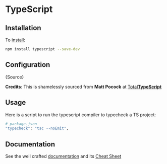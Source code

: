 
# TypeScript

## Installation

To [install](https://www.typescriptlang.org/download):

```sh
npm install typescript --save-dev
```

## Configuration

<CodeBlock language="json">{Source}</CodeBlock>

**Credits**: This is shamelessly sourced from **Matt Pocock** at [Total**TypeScript**](https://www.totaltypescript.com/tsconfig-cheat-sheet)

## Usage

Here is a script to run the typescript compiler to typecheck a TS project:

```sh
# package.json
"typecheck": "tsc --noEmit",
```

## Documentation

See the well crafted
[documentation](https://www.typescriptlang.org/docs/handbook/utility-types.html)
and its [Cheat Sheet](https://www.typescriptlang.org/cheatsheets)
